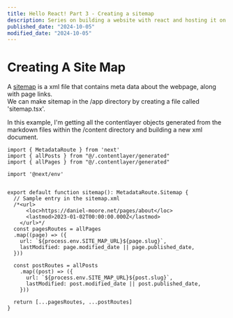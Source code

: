 ```yaml
---
title: Hello React! Part 3 - Creating a sitemap
description: Series on building a website with react and hosting it on GitHub Pages.
published_date: "2024-10-05"
modified_date: "2024-10-05"
---
```


# Creating A Site Map
A [sitemap](https://www.sitemaps.org/) is a xml file that contains meta data about the webpage, along with page links.   
We can make sitemap in the /app directory by creating a file called 'sitemap.tsx'.  

In this example, I'm getting all the contentlayer objects generated from the markdown files within the /content directory and building a new xml document.

```tsx
import { MetadataRoute } from 'next'
import { allPosts } from "@/.contentlayer/generated"
import { allPages } from "@/.contentlayer/generated"

import '@next/env'


export default function sitemap(): MetadataRoute.Sitemap {
  // Sample entry in the sitemap.xml
  /*<url>
      <loc>https://daniel-moore.net/pages/about</loc>
      <lastmod>2023-01-02T00:00:00.000Z</lastmod>
    </url>*/
  const pagesRoutes = allPages
  .map((page) => ({
    url: `${process.env.SITE_MAP_URL}${page.slug}`,
    lastModified: page.modified_date || page.published_date,
  }))

  const postRoutes = allPosts
    .map((post) => ({
      url: `${process.env.SITE_MAP_URL}${post.slug}`,
      lastModified: post.modified_date || post.published_date,
    }))

  return [...pagesRoutes, ...postRoutes]
}
```